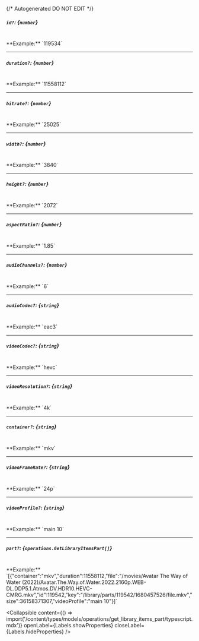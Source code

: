 {/* Autogenerated DO NOT EDIT  */}

##### `id?`: *{`number`}*
<br/>
**Example:** `119534`

---
##### `duration?`: *{`number`}*
<br/>
**Example:** `11558112`

---
##### `bitrate?`: *{`number`}*
<br/>
**Example:** `25025`

---
##### `width?`: *{`number`}*
<br/>
**Example:** `3840`

---
##### `height?`: *{`number`}*
<br/>
**Example:** `2072`

---
##### `aspectRatio?`: *{`number`}*
<br/>
**Example:** `1.85`

---
##### `audioChannels?`: *{`number`}*
<br/>
**Example:** `6`

---
##### `audioCodec?`: *{`string`}*
<br/>
**Example:** `eac3`

---
##### `videoCodec?`: *{`string`}*
<br/>
**Example:** `hevc`

---
##### `videoResolution?`: *{`string`}*
<br/>
**Example:** `4k`

---
##### `container?`: *{`string`}*
<br/>
**Example:** `mkv`

---
##### `videoFrameRate?`: *{`string`}*
<br/>
**Example:** `24p`

---
##### `videoProfile?`: *{`string`}*
<br/>
**Example:** `main 10`

---
##### `part?`: *{`operations.GetLibraryItemsPart[]`}*
<br/>
**Example:** `[{"container":"mkv","duration":11558112,"file":"/movies/Avatar The Way of Water (2022)/Avatar.The.Way.of.Water.2022.2160p.WEB-DL.DDP5.1.Atmos.DV.HDR10.HEVC-CMRG.mkv","id":119542,"key":"/library/parts/119542/1680457526/file.mkv","size":36158371307,"videoProfile":"main 10"}]`

<Collapsible content={() => import('/content/types/models/operations/get_library_items_part/typescript.mdx')} openLabel={Labels.showProperties} closeLabel={Labels.hideProperties} />



